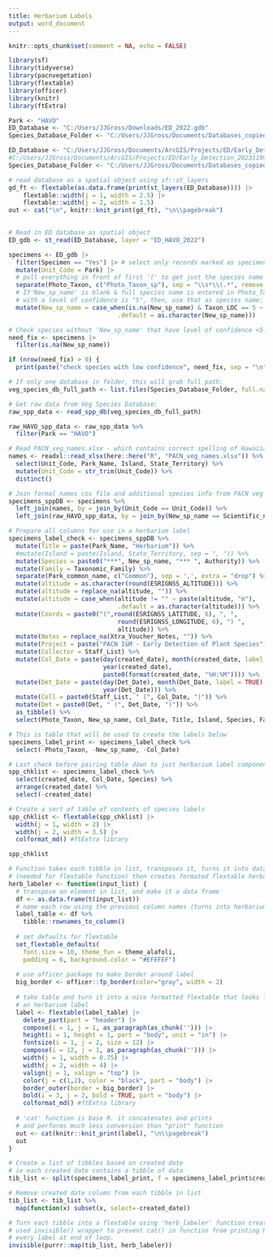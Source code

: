 ```yaml
---
title: Herbarium Labels
output: word_document
---
```

```r
knitr::opts_chunk$set(comment = NA, echo = FALSE)
```

```r

library(sf)
library(tidyverse)
library(pacnvegetation)
library(flextable)
library(officer)
library(knitr)
library(ftExtra)

```


```r
Park <- "HAVO"
ED_Database <- "C:/Users/JJGross/Downloads/ED_2022.gdb"
Species_Database_Folder <- "C:/Users/JJGross/Documents/Databases_copied_local/Veg_species_db"

ED_Database <- "C:/Users/JJGross/Documents/ArcGIS/Projects/ED/Early_Detection_20231109.gdb"
#C:/Users/JJGross/Documents/ArcGIS/Projects/ED/Early_Detection_20231109.gdb
Species_Database_Folder <- "C:/Users/JJGross/Documents/Databases_copied_local/Veg_species_db"
```

```r
# read database as a spatial object using sf::st_layers
gd_ft <- flextable(as.data.frame(print(st_layers(ED_Database)))) |>
    flextable::width(j = 1, width = 2.5) |>
    flextable::width(j = 2, width = 1.5) 
out <- cat("\n", knitr::knit_print(gd_ft), "\n\\pagebreak") 
  
```


```r

# Read in ED database as spatial object
ED_gdb <- st_read(ED_Database, layer = "ED_HAVO_2022")

specimens <- ED_gdb |>
  filter(Specimen == "Yes") |> # select only records marked as specimens
  mutate(Unit_Code = Park) |>
  # pull everything in front of first '(' to get just the species name in 'Photo_Taxon'
  separate(Photo_Taxon, c("Photo_Taxon_sp"), sep = "\\s*\\(.*", remove = FALSE) |>  
  # If'New_sp_name' is blank & full species name is entered in Photo_Taxon 
  # with a level of confidence is "5", then, use that as species name: 
  mutate(New_sp_name = case_when(is.na(New_sp_name) & Taxon_LOC == 5 ~ Photo_Taxon_sp,
                              .default = as.character(New_sp_name)))

# Check species without 'New_sp_name' that have level of confidence <5:  
need_fix <- specimens |>
  filter(is.na(New_sp_name)) 

if (nrow(need_fix) > 0) {
  print(paste("check species with low confidence", need_fix, sep = "\n"))}

```


```r
# If only one database in folder, this will grab full path:
veg_species_db_full_path <- list.files(Species_Database_Folder, full.names = TRUE)

# Get raw data from Veg Species Database:
raw_spp_data <- read_spp_db(veg_species_db_full_path) 

raw_HAVO_spp_data <- raw_spp_data %>%
  filter(Park == "HAVO") 

# Read PACN_veg_names.xlsx - which contains correct spelling of Hawaiian place names
names <- readxl::read_xlsx(here::here("R", "PACN_veg_names.xlsx")) %>%
  select(Unit_Code, Park_Name, Island, State_Territory) %>%
  mutate(Unit_Code = str_trim(Unit_Code)) %>%
  distinct()

# Join formal names csv file and additional species info from PACN veg species database
specimens_sppDB <- specimens %>%
  left_join(names, by = join_by(Unit_Code == Unit_Code)) %>%
  left_join(raw_HAVO_spp_data, by = join_by(New_sp_name == Scientific_name)) 

# Prepare all columns for use in a herbarium label  
specimens_label_check <- specimens_sppDB %>%
  mutate(Title = paste(Park_Name, "Herbarium")) %>%
  #mutate(Island = paste(Island, State_Territory, sep = ", ")) %>% 
  mutate(Species = paste0("***", New_sp_name, "*** ", Authority)) %>%
  mutate(Family = Taxonomic_Family) %>%
  separate(Park_common_name, c("Common"), sep = ',', extra = "drop") %>%
  mutate(altitude = as.character(round(ESRIGNSS_ALTITUDE))) %>%
  mutate(altitude = replace_na(altitude, "")) %>%
  mutate(altitude = case_when(altitude != "" ~ paste(altitude, "m"),
                              .default = as.character(altitude))) %>%
  mutate(Coords = paste0("(",round(ESRIGNSS_LATITUDE, 6), ", ", 
                              round(ESRIGNSS_LONGITUDE, 6), ") ", 
                              altitude)) %>%
  mutate(Notes = replace_na(Xtra_Voucher_Notes, "")) %>%
  mutate(Project = paste("PACN I&M - Early Detection of Plant Species")) %>%
  mutate(Collector = Staff_List) %>%
  mutate(Col_Date = paste(day(created_date), month(created_date, label = TRUE), 
                          year(created_date), 
                          paste0(format(created_date, "%H:%M")))) %>%
  mutate(Det_Date = paste(day(Det_Date), month(Det_Date, label = TRUE), 
                          year(Det_Date))) %>%
  mutate(Coll = paste0(Staff_List, " (", Col_Date, ")")) %>%
  mutate(Det = paste0(Det, " (", Det_Date, ")")) %>%
  as_tibble() %>%
  select(Photo_Taxon, New_sp_name, Col_Date, Title, Island, Species, Family, Common, Locality, Coords, Habitat, Project, Coll, Det, Notes, created_date) 

# This is table that will be used to create the labels below
specimens_label_print <- specimens_label_check %>%
  select(-Photo_Taxon, -New_sp_name, -Col_Date) 

# Last check before pairing table down to just herbarium label components
spp_chklist <- specimens_label_check %>%
  select(created_date, Col_Date, Species) %>%
  arrange(created_date) %>%
  select(-created_date)

# Create a sort of table of contents of species labels
spp_chklist <- flextable(spp_chklist) |>
  width(j = 1, width = 2) |>
  width(j = 2, width = 3.5) |>
  colformat_md() #ftExtra library

spp_chklist

```
\newpage

```r
# Function takes each tibble in list, transposes it, turns it into data.frame 
# (needed for flextable function) then creates formated flextable herbarium label 
herb_labeler <- function(input_list) {
  # transpose an element in list, and make it a data frame
  df <- as.data.frame(t(input_list))
  # name each row using the previous column names (turns into herbarium label format)
  label_table <- df %>%
    tibble::rownames_to_column()
  
  # set defaults for flextable
  set_flextable_defaults(
    font.size = 10, theme_fun = theme_alafoli,
    padding = 6, background.color = "#EFEFEF")
  
  # use officer package to make border around label
  big_border <- officer::fp_border(color="gray", width = 2)
  
  # take table and turn it into a nice formatted flextable that looks like
  # an herbarium label
  label <- flextable(label_table) |>
    delete_part(part = "header") |>
    compose(i = 1, j = 1, as_paragraph(as_chunk(''))) |>
    height(i = 1, height = 1, part = "body", unit = "in") |>
    fontsize(i = 1, j = 2, size = 12) |>
    compose(i = 12, j = 1, as_paragraph(as_chunk(''))) |>
    width(j = 1, width = 0.75) |>
    width(j = 2, width = 4) |>
    valign(j = 1, valign = "top") |>
    color(j = c(1,2), color = "black", part = "body") |>
    border_outer(border = big_border) |>
    bold(i = 3, j = 2, bold = TRUE, part = "body") |>
    colformat_md() #ftExtra library
  
  # 'cat' function is base R. it concatenates and prints 
  # and performs much less conversion than "print" function
  out <- cat(knitr::knit_print(label), "\n\\pagebreak")
  out
}

# Create a list of tibbles based on created date
# ie each created date contains a tibble of data
tib_list <- split(specimens_label_print, f = specimens_label_print$created_date)

# Remove created date column from each tibble in list
tib_list <- tib_list %>%
  map(function(x) subset(x, select=-created_date))

# Turn each tibble into a flextable using 'herb_labeler' function created above
# used invisible() wrapper to prevent cat() in function from printing NULL for 
# every label at end of loop. 
invisible(purrr::map(tib_list, herb_labeler)) 

```
